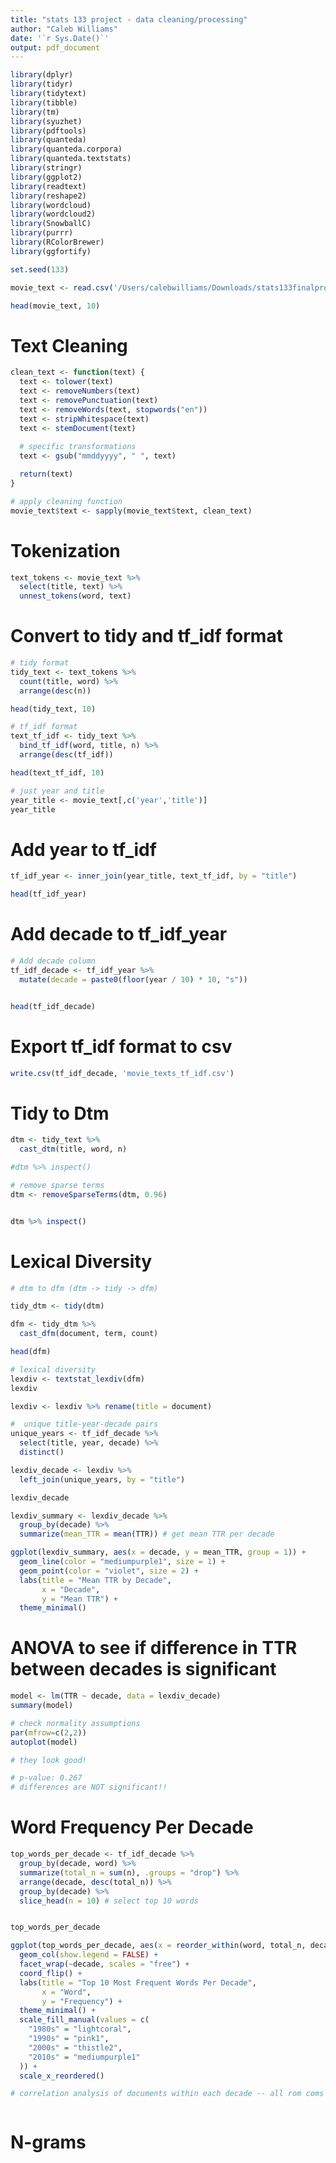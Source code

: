 ```yaml
---
title: "stats 133 project - data cleaning/processing"
author: "Caleb Williams"
date: '`r Sys.Date()`'
output: pdf_document
---
```


```r

library(dplyr)
library(tidyr)
library(tidytext)
library(tibble)
library(tm)
library(syuzhet)
library(pdftools)
library(quanteda)
library(quanteda.corpora)
library(quanteda.textstats)
library(stringr)
library(ggplot2)
library(readtext)
library(reshape2)
library(wordcloud)
library(wordcloud2)
library(SnowballC)
library(purrr)
library(RColorBrewer)
library(ggfortify)

```


```r
set.seed(133)

movie_text <- read.csv('/Users/calebwilliams/Downloads/stats133finalproject/title_year_text.csv')

head(movie_text, 10)
```

# Text Cleaning
```r

clean_text <- function(text) {
  text <- tolower(text)
  text <- removeNumbers(text)
  text <- removePunctuation(text) 
  text <- removeWords(text, stopwords("en"))
  text <- stripWhitespace(text)
  text <- stemDocument(text)
  
  # specific transformations
  text <- gsub("mmddyyyy", " ", text)

  return(text)
}

# apply cleaning function
movie_text$text <- sapply(movie_text$text, clean_text)

```


# Tokenization
```r
text_tokens <- movie_text %>%
  select(title, text) %>%              
  unnest_tokens(word, text)

```

# Convert to tidy and tf_idf format 
```r
# tidy format
tidy_text <- text_tokens %>%
  count(title, word) %>% 
  arrange(desc(n))  

head(tidy_text, 10)
```

```r
# tf_idf format
text_tf_idf <- tidy_text %>%                       
  bind_tf_idf(word, title, n) %>%      
  arrange(desc(tf_idf))  

head(text_tf_idf, 10)

```


```r
# just year and title 
year_title <- movie_text[,c('year','title')]
year_title


```

# Add year to tf_idf
```r
tf_idf_year <- inner_join(year_title, text_tf_idf, by = "title")

head(tf_idf_year)

```

# Add decade to tf_idf_year
```r

# Add decade column
tf_idf_decade <- tf_idf_year %>%
  mutate(decade = paste0(floor(year / 10) * 10, "s"))


head(tf_idf_decade)


```



# Export tf_idf format to csv
```r
write.csv(tf_idf_decade, 'movie_texts_tf_idf.csv')
```




# Tidy to Dtm
```r
dtm <- tidy_text %>% 
  cast_dtm(title, word, n)

#dtm %>% inspect()

# remove sparse terms 
dtm <- removeSparseTerms(dtm, 0.96)


dtm %>% inspect()

```

# Lexical Diversity
```r

# dtm to dfm (dtm -> tidy -> dfm)

tidy_dtm <- tidy(dtm)

dfm <- tidy_dtm %>%
  cast_dfm(document, term, count)  

head(dfm)

```

```r
# lexical diversity
lexdiv <- textstat_lexdiv(dfm)
lexdiv

lexdiv <- lexdiv %>% rename(title = document)

```

```r
#  unique title-year-decade pairs
unique_years <- tf_idf_decade %>%
  select(title, year, decade) %>%
  distinct()

lexdiv_decade <- lexdiv %>%
  left_join(unique_years, by = "title")

lexdiv_decade

```
```r
lexdiv_summary <- lexdiv_decade %>%
  group_by(decade) %>%
  summarize(mean_TTR = mean(TTR)) # get mean TTR per decade 

ggplot(lexdiv_summary, aes(x = decade, y = mean_TTR, group = 1)) +
  geom_line(color = "mediumpurple1", size = 1) +  
  geom_point(color = "violet", size = 2) +  
  labs(title = "Mean TTR by Decade",
       x = "Decade",
       y = "Mean TTR") +
  theme_minimal()

```

# ANOVA to see if difference in TTR between decades is significant
```r
model <- lm(TTR ~ decade, data = lexdiv_decade)
summary(model)

# check normality assumptions
par(mfrow=c(2,2))
autoplot(model)

# they look good!

# p-value: 0.267
# differences are NOT significant!! 
```




# Word Frequency Per Decade
```r
top_words_per_decade <- tf_idf_decade %>%
  group_by(decade, word) %>%
  summarize(total_n = sum(n), .groups = "drop") %>%  
  arrange(decade, desc(total_n)) %>%
  group_by(decade) %>%
  slice_head(n = 10) # select top 10 words


top_words_per_decade

```

```r
ggplot(top_words_per_decade, aes(x = reorder_within(word, total_n, decade), y = total_n, fill = decade)) +
  geom_col(show.legend = FALSE) + 
  facet_wrap(~decade, scales = "free") +  
  coord_flip() +
  labs(title = "Top 10 Most Frequent Words Per Decade",
       x = "Word",
       y = "Frequency") +
  theme_minimal() + 
  scale_fill_manual(values = c(
    "1980s" = "lightcoral",
    "1990s" = "pink1",
    "2000s" = "thistle2",
    "2010s" = "mediumpurple1"
  )) +
  scale_x_reordered() 

```



```r
# correlation analysis of documents within each decade -- all rom coms of the 90s, etc. 



```


# N-grams
```r



```

